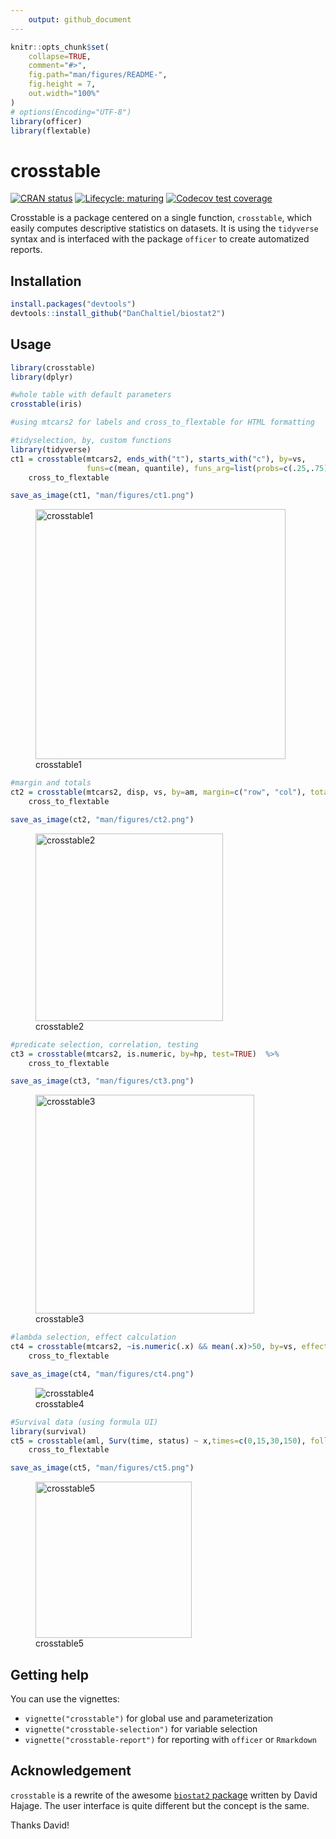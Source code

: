 ```yaml
---
    output: github_document
---
```


<!-- README.md is generated from README.Rmd. Please edit that file -->

```r
knitr::opts_chunk$set(
    collapse=TRUE,
    comment="#>",
    fig.path="man/figures/README-",
    fig.height = 7,
    out.width="100%"
)
# options(Encoding="UTF-8")
library(officer)
library(flextable)
```



# crosstable
<!-- badges: start -->
[![CRAN status](https://www.r-pkg.org/badges/version/crosstable)](https://CRAN.R-project.org/package=crosstable)
[![Lifecycle: maturing](https://img.shields.io/badge/lifecycle-maturing-blue.svg)](https://www.tidyverse.org/lifecycle/#maturing)
[![Codecov test coverage](https://codecov.io/gh/DanChaltiel/crosstable/branch/master/graph/badge.svg)](https://codecov.io/gh/DanChaltiel/crosstable?branch=master)
<!-- badges: end -->

Crosstable is a package centered on a single function, `crosstable`, which easily computes descriptive statistics on datasets. It is using the `tidyverse` syntax and is interfaced with the package `officer` to create automatized reports.

## Installation

```r
install.packages("devtools")
devtools::install_github("DanChaltiel/biostat2")
```

## Usage

```r
library(crosstable)
library(dplyr)

#whole table with default parameters
crosstable(iris)

```

```r
#using mtcars2 for labels and cross_to_flextable for HTML formatting

#tidyselection, by, custom functions
library(tidyverse)
ct1 = crosstable(mtcars2, ends_with("t"), starts_with("c"), by=vs, 
                 funs=c(mean, quantile), funs_arg=list(probs=c(.25,.75), digits=3)) %>% 
    cross_to_flextable
```

```r
save_as_image(ct1, "man/figures/ct1.png")
```

![crosstable1](man/figures/ct1.png){height=400px}


```r
#margin and totals
ct2 = crosstable(mtcars2, disp, vs, by=am, margin=c("row", "col"), total="both") %>%
    cross_to_flextable
```

```r
save_as_image(ct2, "man/figures/ct2.png")
```

![crosstable2](man/figures/ct2.png){height=300px}

```r
#predicate selection, correlation, testing
ct3 = crosstable(mtcars2, is.numeric, by=hp, test=TRUE)  %>%
    cross_to_flextable
```

```r
save_as_image(ct3, "man/figures/ct3.png")
```

![crosstable3](man/figures/ct3.png){height=350px}

```r
#lambda selection, effect calculation
ct4 = crosstable(mtcars2, ~is.numeric(.x) && mean(.x)>50, by=vs, effect=TRUE)  %>%
    cross_to_flextable
```

```r
save_as_image(ct4, "man/figures/ct4.png")
```

![crosstable4](man/figures/ct4.png)

```r
#Survival data (using formula UI)
library(survival)
ct5 = crosstable(aml, Surv(time, status) ~ x,times=c(0,15,30,150), followup=TRUE)  %>%
    cross_to_flextable
```

```r
save_as_image(ct5, "man/figures/ct5.png")
```

![crosstable5](man/figures/ct5.png){height=250px}



## Getting help

You can use the vignettes: 

+ `vignette("crosstable")` for global use and parameterization  
+ `vignette("crosstable-selection")` for variable selection 
+ `vignette("crosstable-report")` for reporting with `officer` or `Rmarkdown`




## Acknowledgement

`crosstable` is a rewrite of the awesome [`biostat2` package](https://github.com/eusebe/biostat2) written by David Hajage. The user interface is quite different but the concept is the same.

Thanks David!
